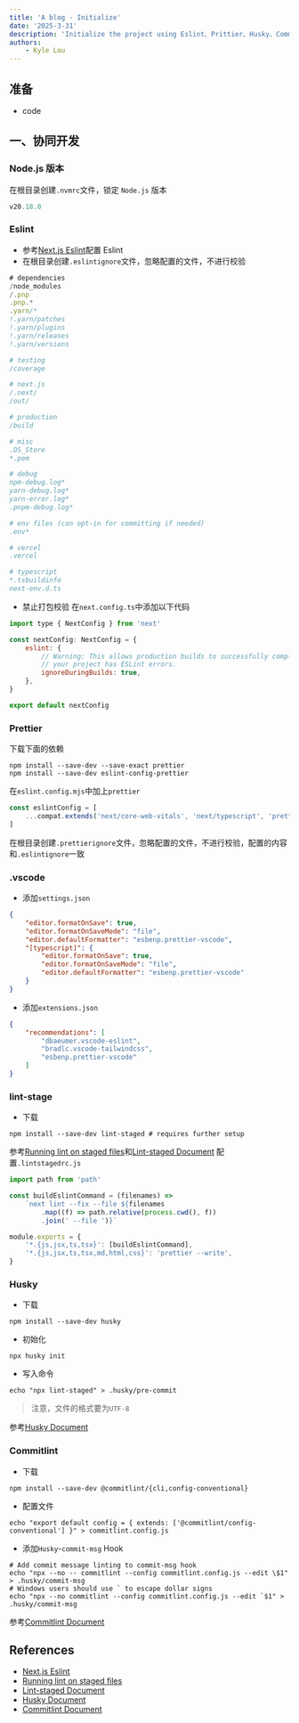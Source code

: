 ```yaml
---
title: 'A blog - Initialize'
date: '2025-3-31'
description: 'Initialize the project using Eslint、Prittier、Husky、Commitlint、lint-staged'
authors:
    - Kyle Lou
---
```


## 准备

-   code

## 一、协同开发

### Node.js 版本

在根目录创建`.nvmrc`文件，锁定 `Node.js` 版本

```js
v20.18.0
```

### Eslint

-   参考[Next.js Eslint](https://nextjs.org/docs/app/api-reference/config/eslint)配置 Eslint
-   在根目录创建`.eslintignore`文件，忽略配置的文件，不进行校验

```js
# dependencies
/node_modules
/.pnp
.pnp.*
.yarn/*
!.yarn/patches
!.yarn/plugins
!.yarn/releases
!.yarn/versions

# testing
/coverage

# next.js
/.next/
/out/

# production
/build

# misc
.DS_Store
*.pem

# debug
npm-debug.log*
yarn-debug.log*
yarn-error.log*
.pnpm-debug.log*

# env files (can opt-in for committing if needed)
.env*

# vercel
.vercel

# typescript
*.tsbuildinfo
next-env.d.ts
```

-   禁止打包校验
    在`next.config.ts`中添加以下代码

```js {4-8}
import type { NextConfig } from 'next'

const nextConfig: NextConfig = {
	eslint: {
		// Warning: This allows production builds to successfully complete even if
		// your project has ESLint errors.
		ignoreDuringBuilds: true,
	},
}

export default nextConfig
```

### Prettier

下载下面的依赖

```command
npm install --save-dev --save-exact prettier
npm install --save-dev eslint-config-prettier
```

在`eslint.config.mjs`中加上`prettier`

```js {2}
const eslintConfig = [
	...compat.extends('next/core-web-vitals', 'next/typescript', 'pretter'),
]
```

在根目录创建`.prettierignore`文件，忽略配置的文件，不进行校验，配置的内容和`.eslintignore`一致

### .vscode

-   添加`settings.json`

```json
{
	"editor.formatOnSave": true,
	"editor.formatOnSaveMode": "file",
	"editor.defaultFormatter": "esbenp.prettier-vscode",
	"[typescript]": {
		"editor.formatOnSave": true,
		"editor.formatOnSaveMode": "file",
		"editor.defaultFormatter": "esbenp.prettier-vscode"
	}
}
```

-   添加`extensions.json`

```json
{
	"recommendations": [
		"dbaeumer.vscode-eslint",
		"bradlc.vscode-tailwindcss",
		"esbenp.prettier-vscode"
	]
}
```

### lint-stage

-   下载

```command
npm install --save-dev lint-staged # requires further setup
```

参考[Running lint on staged files](https://nextjs.org/docs/app/api-reference/config/eslint#running-lint-on-staged-files)和[Lint-staged Document](https://github.com/lint-staged/lint-staged)
配置`.lintstagedrc.js`

```js
import path from 'path'

const buildEslintCommand = (filenames) =>
	`next lint --fix --file ${filenames
		.map((f) => path.relative(process.cwd(), f))
		.join(' --file ')}`

module.exports = {
	'*.{js,jsx,ts,tsx}': [buildEslintCommand],
	'*.{js,jsx,ts,tsx,md,html,css}': 'prettier --write',
}
```

### Husky

-   下载

```command
npm install --save-dev husky
```

-   初始化

```command
npx husky init
```

-   写入命令

```command
echo "npx lint-staged" > .husky/pre-commit
```

> 注意，文件的格式要为`UTF-8`

参考[Husky Document](https://typicode.github.io/husky/)

### Commitlint

-   下载

```command
npm install --save-dev @commitlint/{cli,config-conventional}
```

-   配置文件

```command
echo "export default config = { extends: ['@commitlint/config-conventional'] }" > commitlint.config.js
```

-   添加`Husky`-`commit-msg` Hook

```command
# Add commit message linting to commit-msg hook
echo "npx --no -- commitlint --config commitlint.config.js --edit \$1" > .husky/commit-msg
# Windows users should use ` to escape dollar signs
echo "npx --no commitlint --config commitlint.config.js --edit `$1" > .husky/commit-msg
```

参考[Commitlint Document](https://commitlint.js.org/guides/getting-started.html)

## References

-   [Next.js Eslint](https://nextjs.org/docs/app/api-reference/config/eslint)
-   [Running lint on staged files](https://nextjs.org/docs/app/api-reference/config/eslint#running-lint-on-staged-files)
-   [Lint-staged Document](https://github.com/lint-staged/lint-staged)
-   [Husky Document](https://typicode.github.io/husky/)
-   [Commitlint Document](https://commitlint.js.org/guides/getting-started.html)
